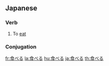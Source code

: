 ==Japanese==
===Verb===
{{t2verb|たべる|taberu}}
#To [[eat]]
===Conjugation===
{{ja-ichi|食べ|たべ|tabe}}

[[fr:食べる]]
[[la:食べる]]
[[hu:食べる]]
[[ja:食べる]]
[[th:食べる]]